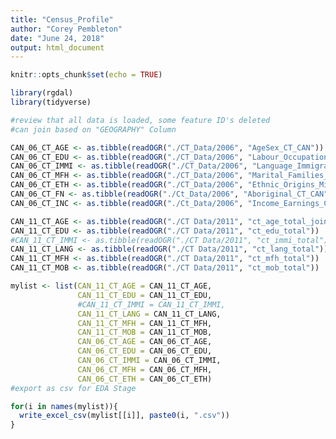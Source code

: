 ```yaml
---
title: "Census_Profile"
author: "Corey Pembleton"
date: "June 24, 2018"
output: html_document
---
```


```r
knitr::opts_chunk$set(echo = TRUE)
```

```r
library(rgdal)
library(tidyverse)

#review that all data is loaded, some feature ID's deleted
#can join based on "GEOGRAPHY" Column
```


```r
CAN_06_CT_AGE <- as.tibble(readOGR("./CT_Data/2006", "AgeSex_CT_CAN"))
CAN_06_CT_EDU <- as.tibble(readOGR("./CT_Data/2006", "Labour_Occupation_Education_CT_CAN"))
CAN_06_CT_IMMI <- as.tibble(readOGR("./CT_Data/2006", "Language_Immigration_Citizenship_CT_CAN"))
CAN_06_CT_MFH <- as.tibble(readOGR("./CT_Data/2006", "Marital_Families_Households_CT_CAN"))
CAN_06_CT_ETH <- as.tibble(readOGR("./CT_Data/2006", "Ethnic_Origins_Minorities_CT_CAN"))
CAN_06_CT_FN <- as.tibble(readOGR("./Ct_Data/2006", "Aboriginal_CT_CAN"))
CAN_06_CT_INC <- as.tibble(readOGR("./Ct_Data/2006", "Income_Earnings_CT_CAN"))

CAN_11_CT_AGE <- as.tibble(readOGR("./CT Data/2011", "ct_age_total_joined"))
CAN_11_CT_EDU <- as.tibble(readOGR("./CT Data/2011", "ct_edu_total"))
#CAN_11_CT_IMMI <- as.tibble(readOGR("./CT Data/2011", "ct_immi_total"))
CAN_11_CT_LANG <- as.tibble(readOGR("./CT Data/2011", "ct_lang_total"))
CAN_11_CT_MFH <- as.tibble(readOGR("./CT Data/2011", "ct_mfh_total"))
CAN_11_CT_MOB <- as.tibble(readOGR("./CT Data/2011", "ct_mob_total"))
```


```r
mylist <- list(CAN_11_CT_AGE = CAN_11_CT_AGE,
               CAN_11_CT_EDU = CAN_11_CT_EDU,
               #CAN_11_CT_IMMI = CAN_11_CT_IMMI,
               CAN_11_CT_LANG = CAN_11_CT_LANG,
               CAN_11_CT_MFH = CAN_11_CT_MFH,
               CAN_11_CT_MOB = CAN_11_CT_MOB,
               CAN_06_CT_AGE = CAN_06_CT_AGE,
               CAN_06_CT_EDU = CAN_06_CT_EDU,
               CAN_06_CT_IMMI = CAN_06_CT_IMMI,
               CAN_06_CT_MFH = CAN_06_CT_MFH,
               CAN_06_CT_ETH = CAN_06_CT_ETH)
#export as csv for EDA Stage

for(i in names(mylist)){
  write_excel_csv(mylist[[i]], paste0(i, ".csv"))
}
```


